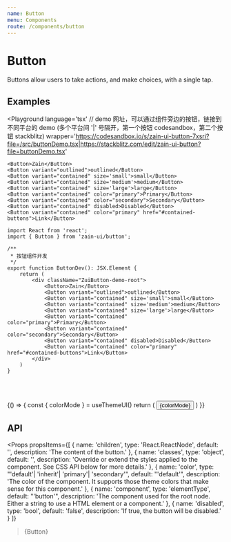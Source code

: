 ```yaml
---
name: Button
menu: Components
route: /components/button
---
```


# Button

Buttons allow users to take actions, and make choices, with a single tap.

## Examples


<Playground
    language='tsx'
    // demo 网址，可以通过组件旁边的按钮，链接到不同平台的 demo (多个平台间 '|' 号隔开，第一个按钮 codesandbox，第二个按钮 stackblitz)
    wrapper='https://codesandbox.io/s/zain-ui-button-7xsri?file=/src/buttonDemo.tsx|https://stackblitz.com/edit/zain-ui-button?file=buttonDemo.tsx'
>
    <Button>Zain</Button>
    <Button variant="outlined">outlined</Button>
    <Button variant="contained" size='small'>small</Button>
    <Button variant="contained" size='medium'>medium</Button>
    <Button variant="contained" size='large'>large</Button>
    <Button variant="contained" color="primary">Primary</Button>
    <Button variant="contained" color="secondary">Secondary</Button>
    <Button variant="contained" disabled>Disabled</Button>
    <Button variant="contained" color="primary" href="#contained-buttons">Link</Button>
</Playground>

```tsx
import React from 'react';
import { Button } from 'zain-ui/button';

/**
 * 按钮组件开发
 */
export function ButtonDev(): JSX.Element {
    return (
        <div className="ZuiButton-demo-root">
            <Button>Zain</Button>
            <Button variant="outlined">outlined</Button>
            <Button variant="contained" size='small'>small</Button>
            <Button variant="contained" size='medium'>medium</Button>
            <Button variant="contained" size='large'>large</Button>
            <Button variant="contained" color="primary">Primary</Button>
            <Button variant="contained" color="secondary">Secondary</Button>
            <Button variant="contained" disabled>Disabled</Button>
            <Button variant="contained" color="primary" href="#contained-buttons">Link</Button>
        </div>
    )
}
```

<br/><br/>

<Playground>
    {() => {
        const { colorMode } = useThemeUI()
        return (
            <Button
                variant="contained"
                color={colorMode === 'dark' ? 'primary' : 'default'}
            >
                {colorMode}
            </Button>
        )
    }}
</Playground>

## API

<Props
    propsItems={[
        { name: 'children', type: 'React.ReactNode', default: '', description: 'The content of the button.' },
        { name: 'classes', type: 'object', default: '', description: 'Override or extend the styles applied to the component. See CSS API below for more details.' },
        { name: 'color', type: "'default'| 'inherit'| 'primary'| 'secondary'", default: "'default'", description: 'The color of the component. It supports those theme colors that make sense for this component.' },
        { name: 'component', type: 'elementType', default: "'button'", description: 'The component used for the root node. Either a string to use a HTML element or a component.' },
        { name: 'disabled', type: 'bool', default: 'false', description: 'If true, the button will be disabled.' }
    ]}
>{Button}</Props>
